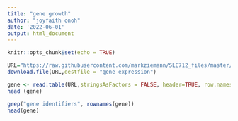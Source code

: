 ```yaml
---
title: "gene growth"
author: "joyfaith onoh"
date: '2022-06-01'
output: html_document
---
```


```r
knitr::opts_chunk$set(echo = TRUE)
```








```r
URL="https://raw.githubusercontent.com/markziemann/SLE712_files/master/assessment_task3/bioinfo_asst3_part1_files/gene_expression.tsv"
download.file(URL,destfile = "gene expression")
```
```r
gene <- read.table(URL,stringsAsFactors = FALSE, header=TRUE, row.names = 1)
head (gene)
```
```r
grep("gene identifiers", rownames(gene))
head(gene)
```

